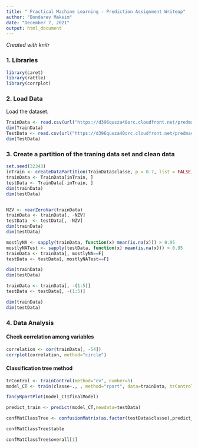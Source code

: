 ```yaml
---
title: " Practical Machine Learning - Prediction Assignment Writeup"
author: "Bondarev Maksim"
date: "December 7, 2021"
output: html_document
---
```

*Created with knitr*

### 1. Libraries
```r
library(caret)
library(rattle)
library(corrplot)
```

### 2. Load Data
Load the dataset.
```r

TrainData <- read.csv(url("https://d396qusza40orc.cloudfront.net/predmachlearn/pml-training.csv"),header=TRUE)
dim(TrainData)
TestData <- read.csv(url("https://d396qusza40orc.cloudfront.net/predmachlearn/pml-testing.csv"),header=TRUE)
dim(TestData)

```

### 3. Create a partition of the traning data set and clean data

```r

set.seed(32343)
inTrain <- createDataPartition(TrainData$classe, p = 0.7, list = FALSE)
trainData <- TrainData[inTrain, ]
testData <- TrainData[-inTrain, ]
dim(trainData)
dim(testData)


NZV <- nearZeroVar(trainData)
trainData <- trainData[, -NZV]
testData  <- testData[, -NZV]
dim(trainData)
dim(testData)

mostlyNA <- sapply(trainData, function(x) mean(is.na(x))) > 0.95
mostlyNATest <- sapply(testData, function(x) mean(is.na(x))) > 0.95
trainData <- trainData[, mostlyNA==F]
testData <- testData[, mostlyNATest==F]

dim(trainData)
dim(testData)

trainData <- trainData[, -(1:5)]
testData <- testData[, -(1:5)]

dim(trainData)
dim(testData)

```
### 4. Data Analysis 
####  Check correlation among variables

```r

correlation <- cor(trainData[, -54])
corrplot(correlation, method="circle")

```

#### Classification tree method


```r

trControl <- trainControl(method="cv", number=5)
model_CT <- train(classe~., , method="rpart", data=trainData, trControl=trControl)

fancyRpartPlot(model_CT$finalModel)

predict_train <- predict(model_CT,newdata=testData)

confMatClassTree <- confusionMatrix(as.factor(testData$classe),predict_train)

confMatClassTree$table

confMatClassTree$overall[1]

```